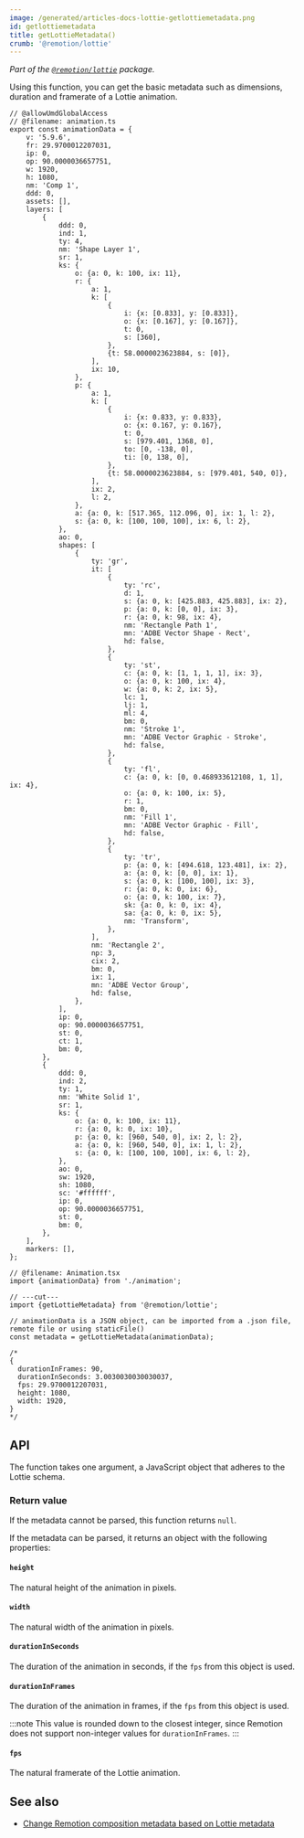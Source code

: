 ```yaml
---
image: /generated/articles-docs-lottie-getlottiemetadata.png
id: getlottiemetadata
title: getLottieMetadata()
crumb: '@remotion/lottie'
---
```


_Part of the [`@remotion/lottie`](/docs/lottie) package._

Using this function, you can get the basic metadata such as dimensions, duration and framerate of a Lottie animation.

```tsx twoslash title="Animation.tsx"
// @allowUmdGlobalAccess
// @filename: animation.ts
export const animationData = {
	v: '5.9.6',
	fr: 29.9700012207031,
	ip: 0,
	op: 90.0000036657751,
	w: 1920,
	h: 1080,
	nm: 'Comp 1',
	ddd: 0,
	assets: [],
	layers: [
		{
			ddd: 0,
			ind: 1,
			ty: 4,
			nm: 'Shape Layer 1',
			sr: 1,
			ks: {
				o: {a: 0, k: 100, ix: 11},
				r: {
					a: 1,
					k: [
						{
							i: {x: [0.833], y: [0.833]},
							o: {x: [0.167], y: [0.167]},
							t: 0,
							s: [360],
						},
						{t: 58.0000023623884, s: [0]},
					],
					ix: 10,
				},
				p: {
					a: 1,
					k: [
						{
							i: {x: 0.833, y: 0.833},
							o: {x: 0.167, y: 0.167},
							t: 0,
							s: [979.401, 1368, 0],
							to: [0, -138, 0],
							ti: [0, 138, 0],
						},
						{t: 58.0000023623884, s: [979.401, 540, 0]},
					],
					ix: 2,
					l: 2,
				},
				a: {a: 0, k: [517.365, 112.096, 0], ix: 1, l: 2},
				s: {a: 0, k: [100, 100, 100], ix: 6, l: 2},
			},
			ao: 0,
			shapes: [
				{
					ty: 'gr',
					it: [
						{
							ty: 'rc',
							d: 1,
							s: {a: 0, k: [425.883, 425.883], ix: 2},
							p: {a: 0, k: [0, 0], ix: 3},
							r: {a: 0, k: 98, ix: 4},
							nm: 'Rectangle Path 1',
							mn: 'ADBE Vector Shape - Rect',
							hd: false,
						},
						{
							ty: 'st',
							c: {a: 0, k: [1, 1, 1, 1], ix: 3},
							o: {a: 0, k: 100, ix: 4},
							w: {a: 0, k: 2, ix: 5},
							lc: 1,
							lj: 1,
							ml: 4,
							bm: 0,
							nm: 'Stroke 1',
							mn: 'ADBE Vector Graphic - Stroke',
							hd: false,
						},
						{
							ty: 'fl',
							c: {a: 0, k: [0, 0.468933612108, 1, 1], ix: 4},
							o: {a: 0, k: 100, ix: 5},
							r: 1,
							bm: 0,
							nm: 'Fill 1',
							mn: 'ADBE Vector Graphic - Fill',
							hd: false,
						},
						{
							ty: 'tr',
							p: {a: 0, k: [494.618, 123.481], ix: 2},
							a: {a: 0, k: [0, 0], ix: 1},
							s: {a: 0, k: [100, 100], ix: 3},
							r: {a: 0, k: 0, ix: 6},
							o: {a: 0, k: 100, ix: 7},
							sk: {a: 0, k: 0, ix: 4},
							sa: {a: 0, k: 0, ix: 5},
							nm: 'Transform',
						},
					],
					nm: 'Rectangle 2',
					np: 3,
					cix: 2,
					bm: 0,
					ix: 1,
					mn: 'ADBE Vector Group',
					hd: false,
				},
			],
			ip: 0,
			op: 90.0000036657751,
			st: 0,
			ct: 1,
			bm: 0,
		},
		{
			ddd: 0,
			ind: 2,
			ty: 1,
			nm: 'White Solid 1',
			sr: 1,
			ks: {
				o: {a: 0, k: 100, ix: 11},
				r: {a: 0, k: 0, ix: 10},
				p: {a: 0, k: [960, 540, 0], ix: 2, l: 2},
				a: {a: 0, k: [960, 540, 0], ix: 1, l: 2},
				s: {a: 0, k: [100, 100, 100], ix: 6, l: 2},
			},
			ao: 0,
			sw: 1920,
			sh: 1080,
			sc: '#ffffff',
			ip: 0,
			op: 90.0000036657751,
			st: 0,
			bm: 0,
		},
	],
	markers: [],
};

// @filename: Animation.tsx
import {animationData} from './animation';

// ---cut---
import {getLottieMetadata} from '@remotion/lottie';

// animationData is a JSON object, can be imported from a .json file, remote file or using staticFile()
const metadata = getLottieMetadata(animationData);

/*
{
  durationInFrames: 90,
  durationInSeconds: 3.0030030030030037,
  fps: 29.9700012207031,
  height: 1080,
  width: 1920,
}
*/
```

## API

The function takes one argument, a JavaScript object that adheres to the Lottie schema.

### Return value

If the metadata cannot be parsed, this function returns `null`.

If the metadata can be parsed, it returns an object with the following properties:

#### `height`

The natural height of the animation in pixels.

#### `width`

The natural width of the animation in pixels.

#### `durationInSeconds`

The duration of the animation in seconds, if the `fps` from this object is used.

#### `durationInFrames`

The duration of the animation in frames, if the `fps` from this object is used.

:::note
This value is rounded down to the closest integer, since Remotion does not support non-integer values for `durationInFrames`.
:::

#### `fps`

The natural framerate of the Lottie animation.

## See also

- [Change Remotion composition metadata based on Lottie metadata](/docs/dynamic-metadata)
